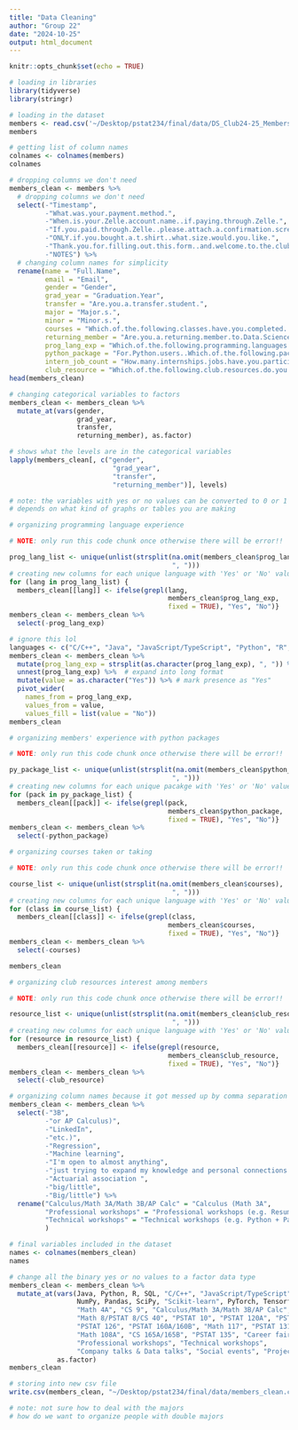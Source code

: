 ```yaml
---
title: "Data Cleaning"
author: "Group 22"
date: "2024-10-25"
output: html_document
---
```


```r
knitr::opts_chunk$set(echo = TRUE)
```

```r
# loading in libraries
library(tidyverse)
library(stringr)
```

```r
# loading in the dataset
members <- read.csv('~/Desktop/pstat234/final/data/DS_Club24-25_Members.csv')
members
```

```r
# getting list of column names
colnames <- colnames(members)
colnames
```


```r
# dropping columns we don't need 
members_clean <- members %>% 
  # dropping columns we don't need  
  select(-"Timestamp",
         -"What.was.your.payment.method.", 
         -"When.is.your.Zelle.account.name..if.paying.through.Zelle.", 
         -"If.you.paid.through.Zelle..please.attach.a.confirmation.screenshot.here.",
         -"ONLY.if.you.bought.a.t.shirt..what.size.would.you.like.",
         -"Thank.you.for.filling.out.this.form..and.welcome.to.the.club..Anything.else.you.would.like.to.share.with.us.", 
         -"NOTES") %>%
  # changing column names for simplicity
  rename(name = "Full.Name",
         email = "Email", 
         gender = "Gender", 
         grad_year = "Graduation.Year", 
         transfer = "Are.you.a.transfer.student.", 
         major = "Major.s.", 
         minor = "Minor.s.", 
         courses = "Which.of.the.following.classes.have.you.completed..or.are.currently.taking.....Note..We.welcome.students.from.all.experience.levels.to.join.our.club..and.we.only.ask.about.classes.to.better.tailor.our.events.to.our.members.", 
         returning_member = "Are.you.a.returning.member.to.Data.Science.UCSB.", 
         prog_lang_exp = "Which.of.the.following.programming.languages.do.you.have.experience.in.", 
         python_package = "For.Python.users..Which.of.the.following.packages.are.you.familiar.with.", 
         intern_job_count = "How.many.internships.jobs.have.you.participated.in.", 
         club_resource = "Which.of.the.following.club.resources.do.you.plan.to.participate.in.")
head(members_clean)
```

```r
# changing categorical variables to factors
members_clean <- members_clean %>%
  mutate_at(vars(gender, 
                 grad_year, 
                 transfer, 
                 returning_member), as.factor)

# shows what the levels are in the categorical variables
lapply(members_clean[, c("gender", 
                          "grad_year", 
                          "transfer", 
                          "returning_member")], levels)

# note: the variables with yes or no values can be converted to 0 or 1 for visualizations 
# depends on what kind of graphs or tables you are making
```


```r
# organizing programming language experience

# NOTE: only run this code chunk once otherwise there will be error!!

prog_lang_list <- unique(unlist(strsplit(na.omit(members_clean$prog_lang_exp), 
                                         ", ")))
# creating new columns for each unique language with 'Yes' or 'No' values
for (lang in prog_lang_list) {
  members_clean[[lang]] <- ifelse(grepl(lang, 
                                        members_clean$prog_lang_exp, 
                                        fixed = TRUE), "Yes", "No")}
members_clean <- members_clean %>% 
  select(-prog_lang_exp)
```

```r
# ignore this lol
languages <- c("C/C++", "Java", "JavaScript/TypeScript", "Python", "R", "SQL")
members_clean <- members_clean %>%
  mutate(prog_lang_exp = strsplit(as.character(prog_lang_exp), ", ")) %>%  # split the languages
  unnest(prog_lang_exp) %>%  # expand into long format
  mutate(value = as.character("Yes")) %>% # mark presence as "Yes"
  pivot_wider(
    names_from = prog_lang_exp,
    values_from = value, 
    values_fill = list(value = "No"))
members_clean
```


```r
# organizing members' experience with python packages

# NOTE: only run this code chunk once otherwise there will be error!!

py_package_list <- unique(unlist(strsplit(na.omit(members_clean$python_package), 
                                         ", ")))
# creating new columns for each unique pacakge with 'Yes' or 'No' values
for (pack in py_package_list) {
  members_clean[[pack]] <- ifelse(grepl(pack, 
                                        members_clean$python_package, 
                                        fixed = TRUE), "Yes", "No")}
members_clean <- members_clean %>% 
  select(-python_package)
```

```r
# organizing courses taken or taking

# NOTE: only run this code chunk once otherwise there will be error!!

course_list <- unique(unlist(strsplit(na.omit(members_clean$courses), 
                                         ", ")))
# creating new columns for each unique language with 'Yes' or 'No' values
for (class in course_list) {
  members_clean[[class]] <- ifelse(grepl(class, 
                                        members_clean$courses, 
                                        fixed = TRUE), "Yes", "No")}
members_clean <- members_clean %>% 
  select(-courses)
```

```r
members_clean
```

```r
# organizing club resources interest among members

# NOTE: only run this code chunk once otherwise there will be error!!

resource_list <- unique(unlist(strsplit(na.omit(members_clean$club_resource), 
                                         ", ")))
# creating new columns for each unique language with 'Yes' or 'No' values
for (resource in resource_list) {
  members_clean[[resource]] <- ifelse(grepl(resource, 
                                        members_clean$club_resource, 
                                        fixed = TRUE), "Yes", "No")}
members_clean <- members_clean %>% 
  select(-club_resource)
```


```r
# organizing column names because it got messed up by comma separation
members_clean <- members_clean %>% 
  select(-"3B",
         -"or AP Calculus)", 
         -"LinkedIn", 
         -"etc.)", 
         -"Regression",
         -"Machine learning", 
         -"I'm open to almost anything", 
         -"just trying to expand my knowledge and personal connections. ", 
         -"Actuarial association ", 
         -"big/little", 
         -"Big/little") %>%
  rename("Calculus/Math 3A/Math 3B/AP Calc" = "Calculus (Math 3A", 
         "Professional workshops" = "Professional workshops (e.g. Resume", 
         "Technical workshops" = "Technical workshops (e.g. Python + Packages" # Python + Packages, Regression, ML
         )
```

```r
# final variables included in the dataset
names <- colnames(members_clean)
names
```

```r
# change all the binary yes or no values to a factor data type
members_clean <- members_clean %>%
  mutate_at(vars(Java, Python, R, SQL, "C/C++", "JavaScript/TypeScript", 
                 NumPy, Pandas, SciPy, "Scikit-learn", PyTorch, Tensorflow, 
                 "Math 4A", "CS 9", "Calculus/Math 3A/Math 3B/AP Calc", "Math 6A", 
                 "Math 8/PSTAT 8/CS 40", "PSTAT 10", "PSTAT 120A", "PSTAT 120B", 
                 "PSTAT 126", "PSTAT 160A/160B", "Math 117", "PSTAT 131", 
                 "Math 108A", "CS 165A/165B", "PSTAT 135", "Career fair", 
                 "Professional workshops", "Technical workshops", 
                 "Company talks & Data talks", "Social events", "Project groups"), 
            as.factor)
members_clean
```

```r
# storing into new csv file
write.csv(members_clean, "~/Desktop/pstat234/final/data/members_clean.csv", row.names = FALSE)

# note: not sure how to deal with the majors
# how do we want to organize people with double majors
```

